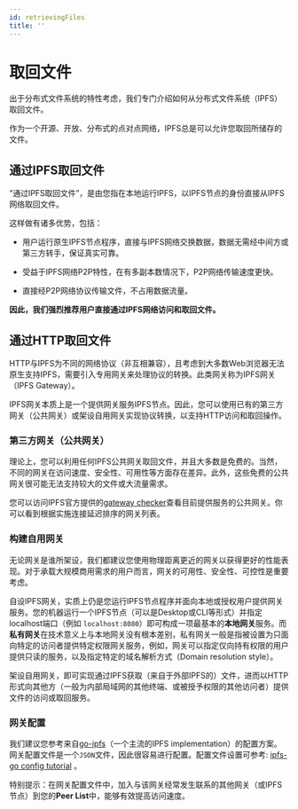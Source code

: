 ```yaml
---
id: retrievingFiles
title: ''
---
```


# 取回文件

出于分布式文件系统的特性考虑，我们专门介绍如何从分布式文件系统（IPFS）取回文件。

作为一个开源、开放、分布式的点对点网络，IPFS总是可以允许您取回所储存的文件。

## 通过IPFS取回文件

“通过IPFS取回文件”，是由您指在本地运行IPFS，以IPFS节点的身份直接从IPFS网络取回文件。

这样做有诸多优势，包括：

- 用户运行原生IPFS节点程序，直接与IPFS网络交换数据，数据无需经中间方或第三方转手，保证真实可靠。

- 受益于IPFS网络P2P特性，在有多副本数情况下，P2P网络传输速度更快。

- 直接经P2P网络协议传输文件，不占用数据流量。

**因此，我们强烈推荐用户直接通过IPFS网络访问和取回文件。**

## 通过HTTP取回文件

HTTP与IPFS为不同的网络协议（非互相兼容），且考虑到大多数Web浏览器无法原生支持IPFS，需要引入专用网关来处理协议的转换。此类网关称为IPFS网关（IPFS Gateway）。

IPFS网关本质上是一个提供网关服务IPFS节点。因此，您可以使用已有的第三方网关（公共网关）或架设自用网关实现协议转换，以支持HTTP访问和取回操作。

### 第三方网关（公共网关）

理论上，您可以利用任何IPFS公共网关取回文件，并且大多数是免费的。当然，不同的网关在访问速度、安全性、可用性等方面存在差异。此外，这些免费的公共网关很可能无法支持较大的文件或大流量需求。

您可以访问IPFS官方提供的[gateway checker](https://ipfs.github.io/public-gateway-checker/)查看目前提供服务的公共网关。你可以看到根据实施连接延迟排序的网关列表。

### 构建自用网关

无论网关是谁所架设，我们都建议您使用物理距离更近的网关以获得更好的性能表现。对于承载大规模商用需求的用户而言，网关的可用性、安全性、可控性是重要考虑。

自设IPFS网关，实质上仍是您运行IPFS节点程序并面向本地或授权用户提供网关服务。您的机器运行一个IPFS节点（可以是Desktop或CLI等形式）并指定localhost端口（例如 `localhost:8080`）即可构成一项最基本的**本地网关**服务。而**私有网关**在技术意义上与本地网关没有根本差别，私有网关一般是指被设置为只面向特定的访问者提供特定权限网关服务，例如，网关可以指定仅向持有权限的用户提供只读的服务，以及指定特定的域名解析方式（Domain resolution style）。

架设自用网关，即可实现通过IPFS获取（来自于外部IPFS的）文件，进而以HTTP形式向其他方（一般为内部局域网的其他终端、或被授予权限的其他访问者）提供文件的访问或取回服务。

### 网关配置

我们建议您参考来自[go-ipfs](https://github.com/ipfs/go-ipfs)（一个主流的IPFS implementation）的配置方案。网关配置文件是一个`JSON`文件，因此很容易进行配置。配置文件设置可参考: [ipfs-go config tutorial](https://github.com/ipfs/go-ipfs/blob/master/docs/config.md#gateway) 。

特别提示：在网关配置文件中，加入与该网关经常发生联系的其他网关（或IPFS节点）到您的**Peer List**中，能够有效提高访问速度。












